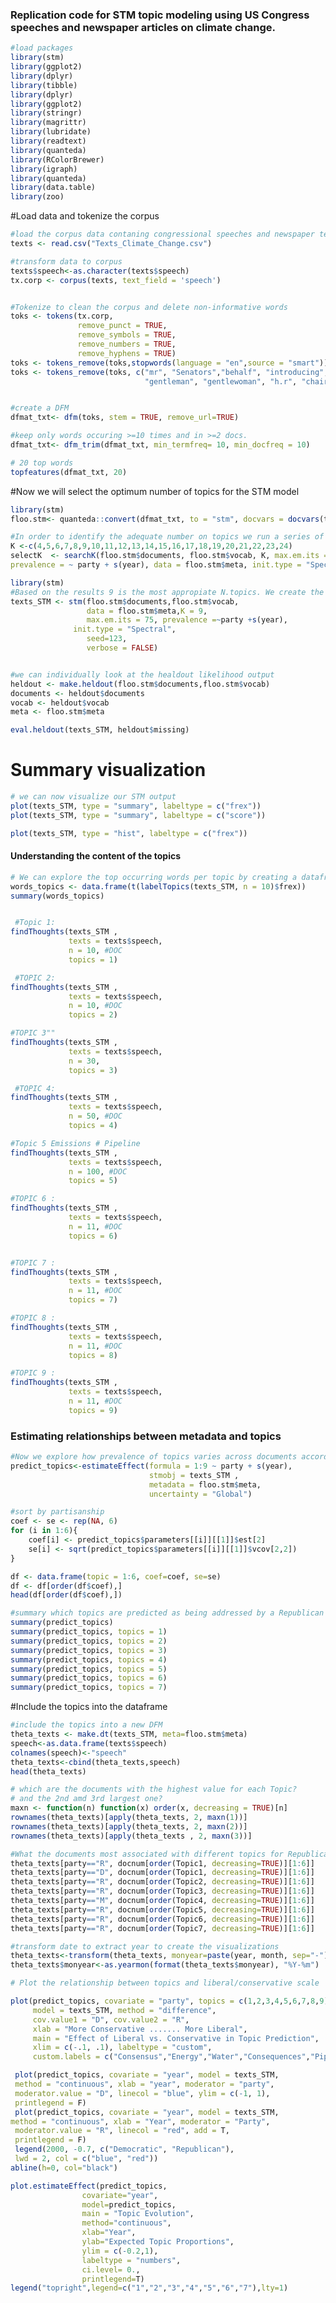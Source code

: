 
### Replication code for STM topic modeling using US Congress speeches and newspaper articles on climate change. 

```r
#load packages
library(stm)
library(ggplot2)
library(dplyr)
library(tibble)
library(dplyr)
library(ggplot2)
library(stringr)
library(magrittr)
library(lubridate)
library(readtext)
library(quanteda)
library(RColorBrewer)
library(igraph)
library(quanteda)
library(data.table)
library(zoo)

```

#Load data and tokenize the corpus 
```r
#load the corpus data contaning congressional speeches and newspaper text on climate change 
texts <- read.csv("Texts_Climate_Change.csv")

#transform data to corpus 
texts$speech<-as.character(texts$speech)
tx.corp <- corpus(texts, text_field = 'speech') 


#Tokenize to clean the corpus and delete non-informative words
toks <- tokens(tx.corp,
               remove_punct = TRUE,
               remove_symbols = TRUE,
               remove_numbers = TRUE,
               remove_hyphens = TRUE)
toks <- tokens_remove(toks,stopwords(language = "en",source = "smart"))
toks <- tokens_remove(toks, c("mr", "Senators","behalf", "introducing", "yield",
                              "gentleman", "gentlewoman", "h.r", "chairman","president", "speaker","rt", "u.", "RT","t.co","bill","act","#","@","http","\\"," https:","//","amendment*","committee","floor","senate","senator","madam","forward","committee"))


#create a DFM
dfmat_txt<- dfm(toks, stem = TRUE, remove_url=TRUE)

#keep only words occuring >=10 times and in >=2 docs.
dfmat_txt<- dfm_trim(dfmat_txt, min_termfreq= 10, min_docfreq = 10) 

# 20 top words 
topfeatures(dfmat_txt, 20)  

```


#Now we will select the optimum number of topics for the STM model
```r
library(stm)
floo.stm<- quanteda::convert(dfmat_txt, to = "stm", docvars = docvars(tx.corp))

#In order to identify the adequate number on topics we run a series of STM models and evaluate the output based on semantic coherence and exclusivity of the topics since a “topic that is both cohesive and exclusive is more likely to be semantically useful” (Roberts et al. 2016)
K <-c(4,5,6,7,8,9,10,11,12,13,14,15,16,17,18,19,20,21,22,23,24)
selectK  <- searchK(floo.stm$documents, floo.stm$vocab, K, max.em.its = 75, 
prevalence = ~ party + s(year), data = floo.stm$meta, init.type = "Spectral", seed=123)

```

```r
library(stm)
#Based on the results 9 is the most appropiate N.topics. We create the STM model
texts_STM <- stm(floo.stm$documents,floo.stm$vocab, 
                 data = floo.stm$meta,K = 9,
                 max.em.its = 75, prevalence =~party +s(year),
              init.type = "Spectral", 
                 seed=123,
                 verbose = FALSE)


#we can individually look at the healdout likelihood output 
heldout <- make.heldout(floo.stm$documents,floo.stm$vocab)
documents <- heldout$documents
vocab <- heldout$vocab
meta <- floo.stm$meta

eval.heldout(texts_STM, heldout$missing)

```


# Summary visualization
```r

# we can now visualize our STM output 
plot(texts_STM, type = "summary", labeltype = c("frex"))
plot(texts_STM, type = "summary", labeltype = c("score"))
```

```r
plot(texts_STM, type = "hist", labeltype = c("frex"))
```

#### Understanding the content of the topics
```r

# We can explore the top occurring words per topic by creating a dataframe
words_topics <- data.frame(t(labelTopics(texts_STM, n = 10)$frex))
summary(words_topics)


 #Topic 1:  
findThoughts(texts_STM , 
             texts = texts$speech,
             n = 10, #DOC
             topics = 1) 

 #TOPIC 2:
findThoughts(texts_STM , 
             texts = texts$speech,
             n = 10, #DOC
             topics = 2) 

#TOPIC 3""
findThoughts(texts_STM , 
             texts = texts$speech,
             n = 30, 
             topics = 3) 

 #TOPIC 4:
findThoughts(texts_STM , 
             texts = texts$speech,
             n = 50, #DOC
             topics = 4)

#Topic 5 Emissions # Pipeline
findThoughts(texts_STM , 
             texts = texts$speech,
             n = 100, #DOC
             topics = 5) 

#TOPIC 6 :
findThoughts(texts_STM , 
             texts = texts$speech,
             n = 11, #DOC
             topics = 6) 


#TOPIC 7 :
findThoughts(texts_STM , 
             texts = texts$speech,
             n = 11, #DOC
             topics = 7) 

#TOPIC 8 :
findThoughts(texts_STM , 
             texts = texts$speech,
             n = 11, #DOC
             topics = 8) 

#TOPIC 9 :
findThoughts(texts_STM , 
             texts = texts$speech,
             n = 11, #DOC
             topics = 9)

```

 
### Estimating relationships between metadata and topics
```r

#Now we explore how prevalence of topics varies across documents according to document covariates (metadata).We examine the relationship between the liberal/conservative rating variable, and the first 10 topics, as well as the year variable.  
predict_topics<-estimateEffect(formula = 1:9 ~ party + s(year), 
                               stmobj = texts_STM , 
                               metadata = floo.stm$meta, 
                               uncertainty = "Global")

#sort by partisanship
coef <- se <- rep(NA, 6)
for (i in 1:6){
    coef[i] <- predict_topics$parameters[[i]][[1]]$est[2]
    se[i] <- sqrt(predict_topics$parameters[[i]][[1]]$vcov[2,2])
}

df <- data.frame(topic = 1:6, coef=coef, se=se)
df <- df[order(df$coef),]
head(df[order(df$coef),])

```

```r
#summary which topics are predicted as being addressed by a Republican or Democrat
summary(predict_topics)
summary(predict_topics, topics = 1) 
summary(predict_topics, topics = 2) 
summary(predict_topics, topics = 3) 
summary(predict_topics, topics = 4) 
summary(predict_topics, topics = 5) 
summary(predict_topics, topics = 6) 
summary(predict_topics, topics = 7) 
```

#Include the topics into the dataframe

```r
#include the topics into a new DFM
theta_texts <- make.dt(texts_STM, meta=floo.stm$meta)
speech<-as.data.frame(texts$speech)
colnames(speech)<-"speech"
theta_texts<-cbind(theta_texts,speech)
head(theta_texts)
```

```r
# which are the documents with the highest value for each Topic?
# and the 2nd amd 3rd largest one?
maxn <- function(n) function(x) order(x, decreasing = TRUE)[n]
rownames(theta_texts)[apply(theta_texts, 2, maxn(1))]
rownames(theta_texts)[apply(theta_texts, 2, maxn(2))]
rownames(theta_texts)[apply(theta_texts , 2, maxn(3))]

#What the documents most associated with different topics for Republicans, Democracts and media 
theta_texts[party=="R", docnum[order(Topic1, decreasing=TRUE)][1:6]]
theta_texts[party=="D", docnum[order(Topic1, decreasing=TRUE)][1:6]]
theta_texts[party=="R", docnum[order(Topic2, decreasing=TRUE)][1:6]]
theta_texts[party=="R", docnum[order(Topic3, decreasing=TRUE)][1:6]]
theta_texts[party=="M", docnum[order(Topic4, decreasing=TRUE)][1:6]]
theta_texts[party=="R", docnum[order(Topic5, decreasing=TRUE)][1:6]]
theta_texts[party=="R", docnum[order(Topic6, decreasing=TRUE)][1:6]]
theta_texts[party=="R", docnum[order(Topic7, decreasing=TRUE)][1:6]]
```


```r
#transform date to extract year to create the visualizations
theta_texts<-transform(theta_texts, monyear=paste(year, month, sep="-"))
theta_texts$monyear<-as.yearmon(format(theta_texts$monyear), "%Y-%m")
```


```r
# Plot the relationship between topics and liberal/conservative scale

plot(predict_topics, covariate = "party", topics = c(1,2,3,4,5,6,7,8,9),
     model = texts_STM, method = "difference",
     cov.value1 = "D", cov.value2 = "R",
     xlab = "More Conservative ....... More Liberal",
     main = "Effect of Liberal vs. Conservative in Topic Prediction",
     xlim = c(-.1, .1), labeltype = "custom",
     custom.labels = c("Consensus","Energy","Water","Consequences","Pipeline","Executive","Econ","Programs","International"))

```

```r
 plot(predict_topics, covariate = "year", model = texts_STM,
 method = "continuous", xlab = "year", moderator = "party",
 moderator.value = "D", linecol = "blue", ylim = c(-1, 1),
 printlegend = F)
 plot(predict_topics, covariate = "year", model = texts_STM,
method = "continuous", xlab = "Year", moderator = "Party",
 moderator.value = "R", linecol = "red", add = T,
 printlegend = F)
 legend(2000, -0.7, c("Democratic", "Republican"),
 lwd = 2, col = c("blue", "red"))
abline(h=0, col="black")
```

```r

plot.estimateEffect(predict_topics,                 
                covariate="year",
                model=predict_topics,
                main = "Topic Evolution",
                method="continuous",
                xlab="Year",
                ylab="Expected Topic Proportions",
                ylim = c(-0.2,1),
                labeltype = "numbers",
                ci.level= 0.,
                printlegend=T)
legend("topright",legend=c("1","2","3","4","5","6","7"),lty=1)
```

